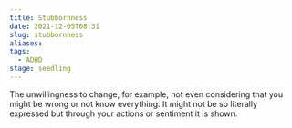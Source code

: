 ```yaml
---
title: Stubbornness
date: 2021-12-05T08:31
slug: stubbornness
aliases:
tags:
  - ADHD
stage: seedling
---
```


The unwillingness to change, for example, not even considering that you might be wrong or not know everything. It might not be so literally expressed but through your actions or sentiment it is shown.

<StillGrowing />

